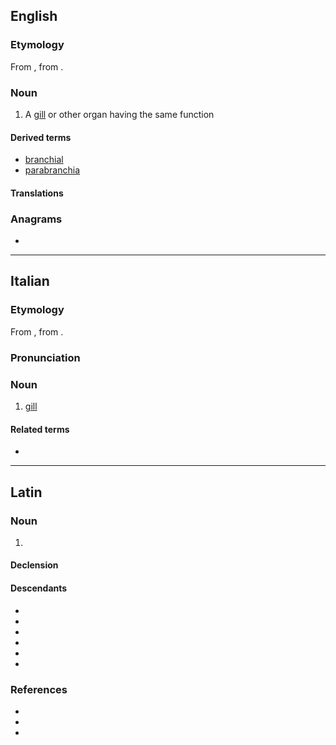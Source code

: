 ==English==

===Etymology===
From {{bor|en|la|branchia}}, from {{der|en|grc|βράγχια|t=gills}}.

===Noun===
{{en-noun|branchiae}}

# A [[gill]] or other organ having the same function

====Derived terms====
* [[branchial]]
* [[parabranchia]]

====Translations====
{{trans-see|gill or other organ having the same function|gill}}

===Anagrams===
* {{anagrams|en|a=aabchinr|bra chain}}

----

==Italian==

===Etymology===
From {{bor|it|la|branchia}}, from {{der|it|grc|βράγχια|t=gills}}.

===Pronunciation===
{{it-pr|brànchia}}

===Noun===
{{it-noun|f}}

# [[gill]]

====Related terms====
* {{l|it|branchiale}}

----

==Latin==

===Noun===
{{la-noun|branchia<1>}}

# {{lb|la|usually|in the plural}} {{l|en|branchia}} {{gloss|gill of a fish}}

====Declension====
{{la-ndecl|branchia<1>}}

====Descendants====
* {{desc|ca|brànquia|bor=1}}
* {{desc|en|branchia|bor=1}}
* {{desc|es|branchia|bor=1}}
* {{desc|fr|branchie|bor=1}}
* {{desc|it|branchia}}
* {{desc|scn|vranchia}}

===References===
* {{R:L&S}}
* {{R:du Cange}}
* {{R:Gaffiot}}